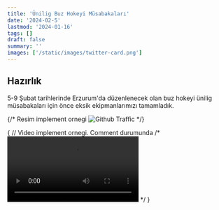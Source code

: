 ```yaml
---
title: 'Ünilig Buz Hokeyi Müsabakaları'
date: '2024-02-5'
lastmod: '2024-01-16'
tags: []
draft: false
summary: ''
images: ['/static/images/twitter-card.png']
---
```


## Hazırlık


  5-9 Şubat tarihlerinde Erzurum'da düzenlenecek olan buz hokeyi ünilig müsabakaları için önce eksik ekipmanlarımızı tamamladık. 


{/* Resim implement ornegi
![Github Traffic](/static/images/Blitz_Koc.jpg)
*/}

{  // Video implement ornegi. Comment durumunda
   /* <video controls>
    <source
      src="https://github-production-user-asset-6210df.s3.amazonaws.com/28362229/258559849-2124c81f-b99d-4431-839c-347e01a2616c.webm"
      type="video/webm"
      />
  </video> */
}
